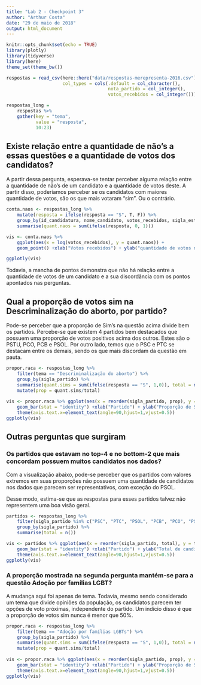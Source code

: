 ---
title: "Lab 2 - Checkpoint 3"
author: "Arthur Costa"
date: "29 de maio de 2018"
output: html_document
---

```{r setup, include=FALSE}
knitr::opts_chunk$set(echo = TRUE)
library(plotly)
library(tidyverse)
library(here)
theme_set(theme_bw())

respostas = read_csv(here::here("data/respostas-merepresenta-2016.csv"), 
                     col_types = cols(.default = col_character(), 
                                      nota_partido = col_integer(), 
                                      votos_recebidos = col_integer()))

respostas_long = 
    respostas %>% 
    gather(key = "tema", 
           value = "resposta", 
           10:23)
```

## Existe relação entre a quantidade de não's a essas questões e a quantidade de votos dos candidatos?

A partir dessa pergunta, esperava-se tentar perceber alguma relação entre a quantidade de não's de um candidato e a quantidade de votos deste. A partir disso, poderíamos perceber se os candidatos com maiores quantidade de votos, são os que mais votaram "sim". Ou o contrário.

```{r}

conta.naos <- respostas_long %>% 
    mutate(resposta = ifelse(resposta == "S", T, F)) %>% 
    group_by(id_candidatura, nome_candidato, votos_recebidos, sigla_estado) %>% 
    summarise(quant.naos = sum(ifelse(resposta, 0, 1)))

vis <- conta.naos %>% 
    ggplot(aes(x = log(votos_recebidos), y = quant.naos)) +
    geom_point() +xlab("Votos recebidos") + ylab("quantidade de votos não")

ggplotly(vis)

```

Todavia, a mancha de pontos demonstra que não há relação entre a quantidade de votos de um candidato e a sua discordância com os pontos apontados nas perguntas.

## Qual a proporção de votos sim na Descriminalização do aborto, por partido?

Pode-se perceber que a proporção de Sim's na questão acima divide bem os partidos. Percebe-se que existem 4 partidos bem destacados que possuem uma proporção de votos positivos acima dos outros. Estes são o PSTU, PCO, PCB e PSOL. Por outro lado, temos que o PSC e PTC se destacam entre os demais, sendo os que mais discordam da questão em pauta.

```{r}

propor.raca <- respostas_long %>% 
    filter(tema == "Descriminalização do aborto") %>% 
    group_by(sigla_partido) %>% 
    summarise(quant.sims = sum(ifelse(resposta == "S", 1,0)), total = n()) %>% 
    mutate(prop = quant.sims/total)
    
vis <- propor.raca %>% ggplot(aes(x = reorder(sigla_partido, prop), y = prop)) +
    geom_bar(stat = "identity") +xlab("Partido") + ylab("Proporção de Sim's") +
    theme(axis.text.x=element_text(angle=90,hjust=1,vjust=0.5))
ggplotly(vis)
```


## Outras perguntas que surgiram

### Os partidos que estavam no top-4 e no bottom-2 que mais concordam possuem muitos candidatos nos dados?

Com a visualização abaixo, pode-se perceber que os partidos com valores extremos em suas proporções não possuem uma quantidade de candidatos nos dados que parecem ser representativos, com exceção do PSOL.

Desse modo, estima-se que as respostas para esses partidos talvez não representem uma boa visão geral.

```{r}

partidos <- respostas_long %>% 
    filter(sigla_partido %in% c("PSC", "PTC", "PSOL", "PCB", "PCO", "PSTU")) %>% 
    group_by(sigla_partido) %>% 
    summarise(total = n())

vis <- partidos %>% ggplot(aes(x = reorder(sigla_partido, total), y = total)) +
    geom_bar(stat = "identity") +xlab("Partido") + ylab("Total de candidatos") +
    theme(axis.text.x=element_text(angle=90,hjust=1,vjust=0.5))
ggplotly(vis)

```

### A proporção mostrada na segunda pergunta mantém-se para a questão Adoção por famílias LGBT?

A mudança aqui foi apenas de tema. Todavia, mesmo sendo considerado um tema que divide opiniões da população, os candidatos parecem ter opções de voto próximas, independente do partido. Um indício disso é que a proporção de votos sim nunca é menor que 50%.

```{r}

propor.raca <- respostas_long %>% 
    filter(tema == "Adoção por famílias LGBTs") %>% 
    group_by(sigla_partido) %>% 
    summarise(quant.sims = sum(ifelse(resposta == "S", 1,0)), total = n()) %>% 
    mutate(prop = quant.sims/total)
    
vis <- propor.raca %>% ggplot(aes(x = reorder(sigla_partido, prop), y = prop)) +
    geom_bar(stat = "identity") +xlab("Partido") + ylab("Proporção de Sim's") +
    theme(axis.text.x=element_text(angle=90,hjust=1,vjust=0.5))
ggplotly(vis)
```

